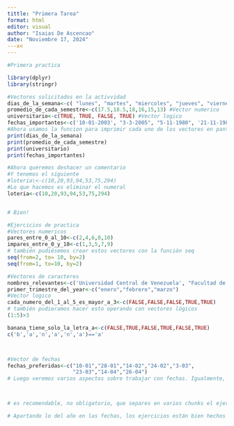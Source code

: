 ```yaml
---
tittle: "Primera Tarea"
format: html
editor: visual
author: "Isaias De Ascencao"
date: "Noviembre 17, 2024"
---x<
---
```


```r
#Primera practica

library(dplyr)
library(stringr)

#Vectores solicitados en la activvidad
dias_de_la_semana<-c( "lunes", "martes", "miercoles", "jueves", "viernes", "sabado", "domingo") #Vector de caracter
promedio_de_cada_semestre<-c(17.5,18.5,18,16,15,13) #Vector numerico
universitario<-c(TRUE, TRUE, FALSE, TRUE) #Vector logico
fechas_importantes<-c('10-01-2003', "3-3-2005", "5-11-1980", '21-11-1984') #Vector de fechas
#Ahora usamos la funcion para imprimir cada uno de los vectores en pantalla
print(dias_de_la_semana)
print(promedio_de_cada_semestre)
print(universitario) 
print(fechas_importantes)

#Ahora queremos deshacer un comentario
#Y tenemos el siguiente
#loteria\<-c(10,20,93,94,53,75,294)
#Lo que hacemos es eliminar el numeral
loteria<-c(10,20,93,94,53,75,294)


# Bien!
```

```r
#Ejercicios de practica
#Vectores numericos
pares_entre_0_al_10<-c(2,4,6,8,10)
impares_entre_0_y_10<-c(1,3,5,7,9)
# también pudiésemos crear estos vectores con la función seq
seq(from=2, to= 10, by=2)
seq(from=1, to=10, by=2)

#Vectores de caracteres
nombres_relevantes<-c('Universidad Central de Venezuela', "Facultad de ciencias economicas y sociales", "Escuela de Economia", "R aplicado a ciencia de datos para economistas")
primer_trimestre_del_year<-c("enero","febrero","marzo")
#Vector logico
cada_numero_del_1_al_5_es_mayor_a_3<-c(FALSE,FALSE,FALSE,TRUE,TRUE)
# también pudieramos hacer esto operando con vectores lógicos
(1:5)>3

banana_tiene_solo_la_letra_a<-c(FALSE,TRUE,FALSE,TRUE,FALSE,TRUE)
c('b','a','n','a','n','a')=='a'



#Vector de fechas
fechas_preferidas<-c("10-01","28-01","14-02","24-02","3-03",
                     "23-03","14-04","26-04")
# Luego veremos varios aspectos sobre trabajar con fechas. Igualmente, es necesario colocar el año al definir las fechas.



# es recomendable, no obligatorio, que separes en varios chunks el ejercicio para así poder ver de forma separada, por bloques, cada una de las propuestas.

# Apartando lo del año en las fechas, los ejercicios están bien hechos


```
